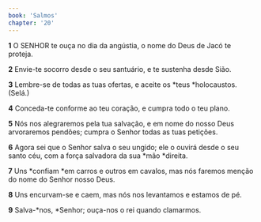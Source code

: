 ```yaml
---
book: 'Salmos'
chapter: '20'
---
```


**1** O SENHOR te ouça no dia da angústia, o nome do Deus de Jacó te proteja.

**2** Envie-te socorro desde o seu santuário, e te sustenha desde Sião.

**3** Lembre-se de todas as tuas ofertas, e aceite os *teus *holocaustos. (Selá.)

**4** Conceda-te conforme ao teu coração, e cumpra todo o teu plano.

**5** Nós nos alegraremos pela tua salvação, e em nome do nosso Deus arvoraremos pendões; cumpra o Senhor todas as tuas petições.

**6** Agora sei que o Senhor salva o seu ungido; ele o ouvirá desde o seu santo céu, com a força salvadora da sua *mão *direita.

**7** Uns *confiam *em carros e outros em cavalos, mas nós faremos menção do nome do Senhor nosso Deus.

**8** Uns encurvam-se e caem, mas nós nos levantamos e estamos de pé.

**9** Salva-*nos, *Senhor; ouça-nos o rei quando clamarmos.
